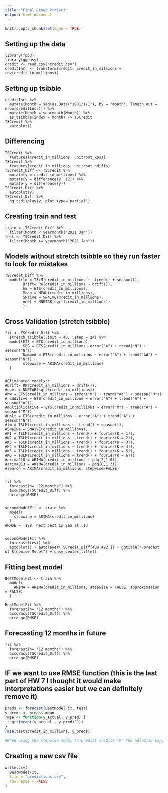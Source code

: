 ```yaml
---
title: "Final Group Project"
output: html_document
---
```


```r
knitr::opts_chunk$set(echo = TRUE)
```

## Setting up the data

```r-
library(fpp3)
library(ggeasy)
credit <- read.csv("credit.csv")
creditIncr <- transform(credit, credit_in_millions = rev(credit_in_millions))
```

## Setting up tsibble

```r-
creditIncr %>% 
  mutate(Month = seq(as.Date("1981/1/1"), by = "month", length.out = nrow(creditIncr))) %>%
  mutate(Month = yearmonth(Month)) %>% 
  as_tsibble(index = Month) -> TSCredit
TSCredit %>% 
  autoplot()
```

## Differencing

```r-
TSCredit %>%
  features(credit_in_millions, unitroot_kpss)
TSCredit %>%
  features(credit_in_millions, unitroot_ndiffs)
TSCredit_Diff <- TSCredit %>%
  mutate(y = credit_in_millions) %>% 
  mutate(y = difference(y, 12)) %>% 
  mutate(y = difference(y))
TSCredit_Diff %>% 
  autoplot(y)
TSCredit_Diff %>% 
  gg_tsdisplay(y, plot_type='partial')
```

## Creating train and test

```r-
train <- TSCredit_Diff %>% 
  filter(Month < yearmonth("2021 Jan"))
test <- TSCredit_Diff %>% 
  filter(Month >= yearmonth("2021 Jan"))
```

## Models without stretch tsibble so they run faster to look for mistakes

```r-
TSCredit_Diff %>% 
  model(lm = TSLM(credit_in_millions ~  trend() + season()),
        Drift= RW(credit_in_millions ~ drift()),
        hw = ETS(credit_in_millions),
        Mean = MEAN(credit_in_millions),
        SNaive = SNAIVE(credit_in_millions),
        nnet = NNETAR(sqrt(credit_in_millions))
        )
```

## Cross Validation (stretch tsibble)

```r-
fit <- TSCredit_Diff %>% 
  stretch_tsibble(.init = 48, .step = 24) %>% 
  model(ETS = ETS(credit_in_millions),
        SES = ETS(credit_in_millions~ error("A") + trend("N") + season("N")),
        Damped = ETS(credit_in_millions ~ error("A") + trend("Ad") + season("N")),
        stepwise = ARIMA(credit_in_millions)
  )


#Eliminated models::
#Drift= RW(credit_in_millions ~ drift()),
#nnet = NNETAR(sqrt(credit_in_millions))
#hw = ETS(credit_in_millions ~ error("M") + trend("Ad") + season("M"))
# additive = ETS(credit_in_millions ~ error("A") + trend("A") + season("A")),
#multiplicative = ETS(credit_in_millions ~ error("M") + trend("A") + season("M"))
#Holt = ETS(credit_in_millions ~ error("A") + trend("A") + season("N")),
#lm = TSLM(credit_in_millions ~  trend() + season()),
#SNaive = SNAIVE(credit_in_millions),
#K1 = TSLM(credit_in_millions ~ trend() + fourier(K = 1)), 
#K2 = TSLM(credit_in_millions ~ trend() + fourier(K = 2)),
#K3 = TSLM(credit_in_millions ~ trend() + fourier(K = 3)),
#K4 = TSLM(credit_in_millions ~ trend() + fourier(K = 4)),
#K5 = TSLM(credit_in_millions ~ trend() + fourier(K = 5)),
#K6 = TSLM(credit_in_millions ~ trend() + fourier(K = 6)))
#arima210 = ARIMA(credit_in_millions ~ pdq(2,1,0)),
#arima013 = ARIMA(credit_in_millions ~ pdq(0,1,3)),
#search = ARIMA(credit_in_millions, stepwise=FALSE)

 
fit %>% 
  forecast(h= "12 months") %>% 
  accuracy(TSCredit_Diff) %>% 
  arrange(RMSE)


secondModelFit <- train %>% 
  model(
    stepwise = ARIMA(credit_in_millions)
  )
#RMSE = .128, next best is SES at .13


secondModelFit %>% 
  forecast(test) %>% 
  autoplot() + autolayer(TSCredit_Diff[400:492,]) + ggtitle("Forecast of Stepwise Model") + easy_center_title()

```

## Fitting best model

```r-
BestModelFit <- train %>% 
  model(
    ARIMA = ARIMA(credit_in_millions, stepwise = FALSE, approximation = FALSE)
  )

BestModelFit %>% 
  forecast(h= "12 months") %>% 
  accuracy(TSCredit_Diff) %>% 
  arrange(RMSE)
```

## Forecasting 12 months in future

```r-
fit %>% 
  forecast(h= "12 months") %>% 
  accuracy(TSCredit_Diff) %>% 
  arrange(RMSE)
```

## IF we want to use RMSE function (this is the last part of HW 7 I thought it would make interpretations easier but we can definitely remove it)

```r
preds <- forecast(BestModelFit, test)
y_preds <- preds$.mean
rmse <- function(y_actual, y_pred) {
  sqrt(mean((y_actual - y_pred)^2))
}
rmse(test$credit_in_millions, y_preds)

#When using the stepwise model to predict credits for the Galactic Empire for the next 12 months, the typical miss we expect is about 0.09 credits. 
```

## Creating a new csv file

```r
write.csv(
  BestModelFit,
  file = "predictions.csv",
  row.names = FALSE
)
```

